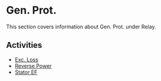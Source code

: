 # Gen. Prot.

This section covers information about Gen. Prot. under Relay.

## Activities

- [Exc. Loss](/docs/relay/gen-prot/exc-loss)
- [Reverse Power](/docs/relay/gen-prot/reverse-power)
- [Stator EF](/docs/relay/gen-prot/stator-ef)

